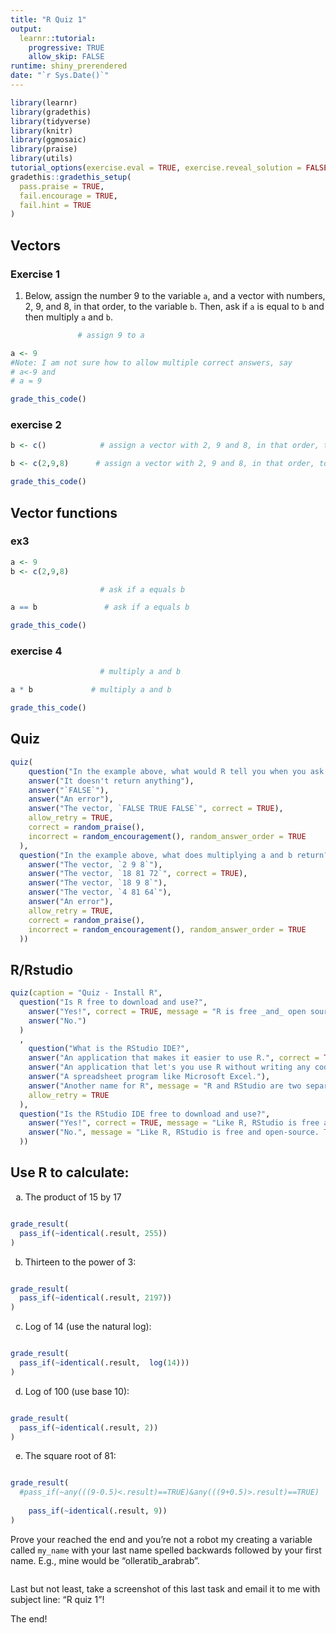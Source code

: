 ```yaml
---
title: "R Quiz 1"
output: 
  learnr::tutorial:
    progressive: TRUE
    allow_skip: FALSE
runtime: shiny_prerendered
date: "`r Sys.Date()`"
---
```


```r
library(learnr)
library(gradethis)
library(tidyverse)
library(knitr)
library(ggmosaic)
library(praise)
library(utils)
tutorial_options(exercise.eval = TRUE, exercise.reveal_solution = FALSE)
gradethis::gradethis_setup(
  pass.praise = TRUE,
  fail.encourage = TRUE,
  fail.hint = TRUE
)

```

## Vectors

### Exercise 1
1. Below, assign the number 9 to the variable `a`, and a vector with numbers, 2, 9, and 8, in that order, to the variable  `b`. Then, ask if `a` is equal to `b` and then multiply `a` and `b`.


```r
               # assign 9 to a
```

```r
a <- 9                
#Note: I am not sure how to allow multiple correct answers, say
# a<-9 and 
# a = 9
```


```r
grade_this_code()

```

### exercise 2
```r
b <- c()            # assign a vector with 2, 9 and 8, in that order, to b
```


```r
b <- c(2,9,8)      # assign a vector with 2, 9 and 8, in that order, to b 
```

```r
grade_this_code()
```


## Vector functions


### ex3 
```r
a <- 9
b <- c(2,9,8)
```

```r
                    # ask if a equals b 
```

```r
a == b               # ask if a equals b 
```

```r
grade_this_code()
```


### exercise 4
```r
                    # multiply a and b
```


```r
a * b             # multiply a and b 
```

```r
grade_this_code()
```

## Quiz

```r
quiz(
    question("In the example above, what would R tell you when you ask it if a equals b?",
    answer("It doesn't return anything"),
    answer("`FALSE`"),
    answer("An error"),
    answer("The vector, `FALSE TRUE FALSE`", correct = TRUE),
    allow_retry = TRUE,
    correct = random_praise(),
    incorrect = random_encouragement(), random_answer_order = TRUE
  ),
  question("In the example above, what does multiplying a and b return?",
    answer("The vector, `2 9 8`"),
    answer("The vector, `18 81 72`", correct = TRUE),
    answer("The vector, `18 9 8`"),
    answer("The vector, `4 81 64`"),
    answer("An error"),
    allow_retry = TRUE,
    correct = random_praise(),
    incorrect = random_encouragement(), random_answer_order = TRUE
  ))
```

## R/Rstudio

```r
quiz(caption = "Quiz - Install R",
  question("Is R free to download and use?",
    answer("Yes!", correct = TRUE, message = "R is free _and_ open source, which means that anyone can read, use, and copy the source code of the R language."),
    answer("No.")
  )
  ,
    question("What is the RStudio IDE?",
    answer("An application that makes it easier to use R.", correct = TRUE, message = "RStudio organizes your workspace and makes it easier to write, use, debug, and save R code. I highly recommend it and will rely on the RStudio IDE in several tutorials."),
    answer("An application that let's you use R without writing any code", message = "And thank goodness! Code provides a reproducible record of your work, which is essential for data science."),
    answer("A spreadsheet program like Microsoft Excel."),
    answer("Another name for R", message = "R and RStudio are two separate things. R is a language, like English. Think of RStudio as a program that helps you use the language, kind of like how a word processing program helps you write in English."),
    allow_retry = TRUE
  ),
  question("Is the RStudio IDE free to download and use?",
    answer("Yes!", correct = TRUE, message = "Like R, RStudio is free and open-source. There do exist professional versions of RStudio with enhanced features, but we will not rely on those features in these tutorials."),
    answer("No.", message = "Like R, RStudio is free and open-source. There do exist professional versions of RStudio with enhanced features, but we will not rely on those features in these tutorials.")
  ))
```


## Use R to calculate:

a) The product of 15 by 17

```r

```

```r
grade_result(
  pass_if(~identical(.result, 255))
)

```

b) Thirteen to the power of 3:

```r

```
```r
grade_result(
  pass_if(~identical(.result, 2197))
)  
```  
c) Log of 14 (use the natural log):

```r

```

```r
grade_result(
  pass_if(~identical(.result,  log(14)))
)  
```  

d) Log of 100 (use base 10):

```r

```

```r
grade_result(
  pass_if(~identical(.result, 2))
)  
```  

e) The square root of 81:
```r

```

```r
grade_result(
  #pass_if(~any(((9-0.5)<.result)==TRUE)&any(((9+0.5)>.result)==TRUE)
      
    pass_if(~identical(.result, 9))
)  
```  


Prove your reached the end and you're not a robot my creating a variable called `my_name` with your last name spelled backwards followed by your first name. E.g., mine would be "olleratib_arabrab".
 


```r
```


Last but not least, take a screenshot of this last task and email it to me with subject line: "R quiz 1"!

The end!


